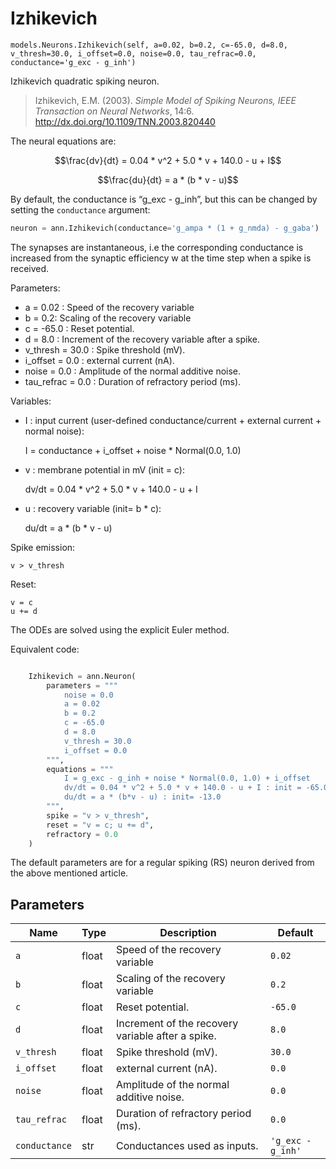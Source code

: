 # Izhikevich { #ANNarchy.models.Neurons.Izhikevich }

`models.Neurons.Izhikevich(self, a=0.02, b=0.2, c=-65.0, d=8.0, v_thresh=30.0, i_offset=0.0, noise=0.0, tau_refrac=0.0, conductance='g_exc - g_inh')`

Izhikevich quadratic spiking neuron.

> Izhikevich, E.M. (2003). *Simple Model of Spiking Neurons, IEEE Transaction on Neural Networks*, 14:6. <http://dx.doi.org/10.1109/TNN.2003.820440>

The neural equations are:

$$\frac{dv}{dt} = 0.04 * v^2 + 5.0 * v + 140.0 - u + I$$

$$\frac{du}{dt} = a * (b * v - u)$$

By default, the conductance is "g_exc - g_inh", but this can be changed by setting the ``conductance`` argument:

```python
neuron = ann.Izhikevich(conductance='g_ampa * (1 + g_nmda) - g_gaba')
```

The synapses are instantaneous, i.e the corresponding conductance is increased from the synaptic efficiency w at the time step when a spike is received.

Parameters:

* a = 0.02 : Speed of the recovery variable
* b = 0.2: Scaling of the recovery variable
* c = -65.0 : Reset potential.
* d = 8.0 : Increment of the recovery variable after a spike.
* v_thresh = 30.0 : Spike threshold (mV).
* i_offset = 0.0 : external current (nA).
* noise = 0.0 : Amplitude of the normal additive noise.
* tau_refrac = 0.0 : Duration of refractory period (ms).

Variables:

* I : input current (user-defined conductance/current + external current + normal noise):

    I = conductance + i_offset + noise * Normal(0.0, 1.0)

* v : membrane potential in mV (init = c):

    dv/dt = 0.04 * v^2 + 5.0 * v + 140.0 - u + I 

* u : recovery variable (init= b * c):

    du/dt = a * (b * v - u) 

Spike emission:

    v > v_thresh

Reset:

    v = c
    u += d 

The ODEs are solved using the explicit Euler method.

Equivalent code:

```python

    Izhikevich = ann.Neuron(
        parameters = """
            noise = 0.0
            a = 0.02
            b = 0.2
            c = -65.0
            d = 8.0
            v_thresh = 30.0
            i_offset = 0.0
        """, 
        equations = """
            I = g_exc - g_inh + noise * Normal(0.0, 1.0) + i_offset
            dv/dt = 0.04 * v^2 + 5.0 * v + 140.0 - u + I : init = -65.0
            du/dt = a * (b*v - u) : init= -13.0
        """,
        spike = "v > v_thresh",
        reset = "v = c; u += d",
        refractory = 0.0
    )
```

The default parameters are for a regular spiking (RS) neuron derived from the above mentioned article.

## Parameters

| Name          | Type   | Description                                       | Default           |
|---------------|--------|---------------------------------------------------|-------------------|
| `a`           | float  | Speed of the recovery variable                    | `0.02`            |
| `b`           | float  | Scaling of the recovery variable                  | `0.2`             |
| `c`           | float  | Reset potential.                                  | `-65.0`           |
| `d`           | float  | Increment of the recovery variable after a spike. | `8.0`             |
| `v_thresh`    | float  | Spike threshold (mV).                             | `30.0`            |
| `i_offset`    | float  | external current (nA).                            | `0.0`             |
| `noise`       | float  | Amplitude of the normal additive noise.           | `0.0`             |
| `tau_refrac`  | float  | Duration of refractory period (ms).               | `0.0`             |
| `conductance` | str    | Conductances used as inputs.                      | `'g_exc - g_inh'` |